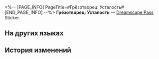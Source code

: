 <%-- [PAGE_INFO]
PageTitle=#Грёзотворец: Усталость#
[END_PAGE_INFO] --%>
{{Предмет Инфобокс
|id          = 223333
|Изображение = Dreamscape Pass Sticker Text.png
|Тип         = Dreamscape Pass Sticker
|Тип2        = Иллюзорный звездопад Stickers
|Инвентарь   = 
|Редкость    = 4
|Эффект      = 
|Описание    = Пронумерованные наклейки, используемые для украшения дневника сновидений. Бывают самыми разными.
|Источник1   = [[Ознакомьтесь с историей Клаудии и её семьи]]
}}
{{Описание|Я провёл тысячи часов в Мире грёз, зарабатывая кучу денег, но не имея времени на то, чтобы их потратить!}}
'''Грёзотворец: Усталость''' — [[Dreamscape Pass]] Sticker.

==На других языках==
{{На других языках
|en   = Dreamweaver: Fatigue
|zhs  = 筑梦师：疲倦
|zht  = 築夢師：疲倦
|ja   = ドリームメーカー：疲労
|ko   = 꿈 건축가: 피곤
|es   = Soñador: Fatiga
|fr   = Tisserêve&nbsp;: Fatigue
|ru   = Грёзотворец: Усталость
|th   = นักสร้างฝัน: เหนื่อยล้า
|vi   = Kiến Trúc Sư Xây Mộng: Mệt Rã Rời
|de   = Traumwerker: Erschöpfung
|id   = Pembangun Mimpi: Lelah
|pt   = Tece-Sonhos: Fadiga
}}

==История изменений==
{{История изменений|3.5}}